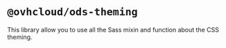 # `@ovhcloud/ods-theming`

This library allow you to use all the Sass mixin and function about the CSS theming.
